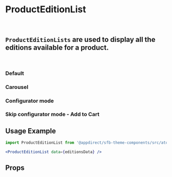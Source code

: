 
<Meta of={ProductEditionListStories} />

# ProductEditionList

<br />

## `ProductEditionLists` are used to display all the editions available for a product.

<br />

### Default

<Canvas>
  <Story of={ProductEditionListStories.Default} />
</Canvas>

### Carousel

<Canvas>
  <Story of={ProductEditionListStories.Carousel} />
</Canvas>

### Configurator mode

<Canvas>
  <Story of={ProductEditionListStories.ConfiguratorMode} />
</Canvas>

### Skip configurator mode - Add to Cart

<Canvas>
  <Story of={ProductEditionListStories.SkipConfiguratorModeAddToCart} />
</Canvas>

## Usage Example

<CollapsibleJsonSnippet summary="editionsData" code={editionsData} />

```jsx
import ProductEditionList from '@appdirect/sfb-theme-components/src/atoms/product-edition/list/ProductEditionList';

<ProductEditionList data={editionsData} />
```

## Props

<ArgsTable of={ProductEditionList} />
